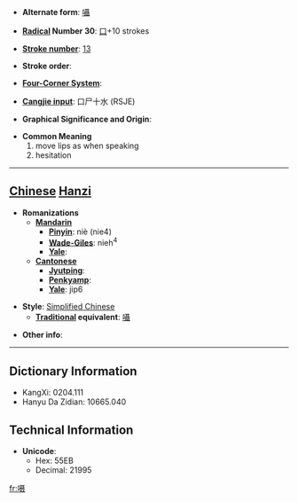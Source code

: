 * '''Alternate form''': [[囁]]

* '''[[Wiktionary:Chinese radical index| Radical]] Number 30''': [[Wiktionary:Chinese radical index 口|口]]+10 strokes

* '''[[Wiktionary:Chinese total strokes index|Stroke number]]''': [[Wiktionary:Chinese total strokes index 13|13]]

* '''Stroke order''': 

* '''[[Wiktionary:Chinese four corner index|Four-Corner System]]''': 

* '''[[Wiktionary:Chinese Cangjie index|Cangjie input]]''': 口尸十水 (RSJE)

* '''Graphical Significance and Origin''': 

* '''Common Meaning'''
*#move lips as when speaking
*# hesitation


----

== [[Chinese]] [[Hanzi]] ==

* '''Romanizations'''
** '''[[Mandarin]]'''
*** '''[[Pinyin]]''': niè (nie4)
*** '''[[Wade-Giles]]''': nieh<sup>4</sup>
*** '''[[Yale]]''': 
** '''[[Cantonese]]'''
*** '''[[Jyutping]]''':
*** '''[[Penkyamp]]''': 
*** '''[[Yale]]''': jip6

* '''Style''': [[Simplified Chinese]] 
** '''[[Traditional Chinese|Traditional]] equivalent''': [[囁]]

* '''Other info''': 

----

== Dictionary Information ==

* KangXi: 0204.111
* Hanyu Da Zidian: 10665.040

== Technical Information ==

* '''Unicode''':
** Hex: 55EB
** Decimal: 21995

[[fr:嗫]]